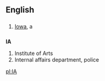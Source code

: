 ==English==

==={{Abbreviation}}===
#[[Iowa]], a {{USstate}}


==={{initialism}}===
'''IA'''
#Institute of Arts
#Internal affairs department, police
[[pl:IA]]
